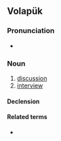 ==Volapük==

===Pronunciation===
* {{IPA|vo|[be.ˈspik]}}

===Noun===
{{vo-noun}}

# [[discussion]]
# [[interview]]

====Declension====
{{vo-decl-adj}}

====Related terms====
* {{l|vo|bespikön}}